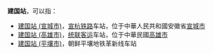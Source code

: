 '''建国站'''，可以指：
* [[建国站_(宣城市)|建国站 (宣城市)]]，[[宣杭铁路|宣杭铁路]]车站，位于中華人民共和國安徽省[[宣城市|宣城市]]
* [[建国站_(高雄市)|建国站 (高雄市)]]，[[统联客运|统联客运]]车站，位于中華民國[[高雄市|高雄市]]
* [[建国站_(平壤市)|建国站 (平壤市)]]，朝鲜平壤地铁革新线车站
{{disambiguation|cat=三字车站名消歧义}}